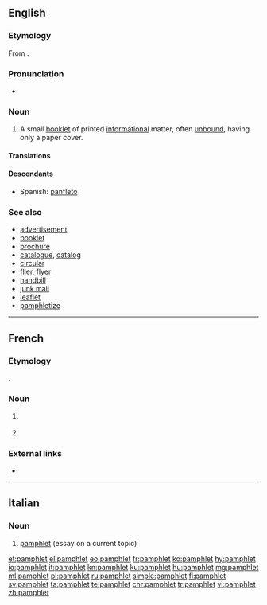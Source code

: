 {{also|Pamphlet}}
==English==
{{wikipedia}}

===Etymology===
From {{etyl|NL.|en}} {{m|la|panfletus||small, unbound treatise}}.

===Pronunciation===
* {{a|US}} {{IPA|lang=en|/ˈpæɱflɪt/}}

===Noun===
{{en-noun}}

# A small [[booklet]] of printed [[informational]] matter, often [[unbound]], having only a paper cover.

====Translations====
{{trans-see|booklet}}

====Descendants====
* Spanish: [[panfleto]] {{g|m}}

===See also===
* [[advertisement]]
* [[booklet]]
* [[brochure]]
* [[catalogue]], [[catalog]]
* [[circular]]
* [[flier]], [[flyer]]
* [[handbill]]
* [[junk mail]]
* [[leaflet]]
* [[pamphletize]]

----

==French==

===Etymology===
{{borrowing|en|pamphlet|lang=fr}}.

===Noun===
{{fr-noun|m}}

# {{l|en|lampoon}} {{gloss|written attack}}
# {{label|fr|Quebec|or|dated}} {{l|en|pamphlet}} {{gloss|small booklet}}

===External links===
* {{R:TLFi}}

----

==Italian==
{{wikipedia|lang=it}}

===Noun===
{{head|it|noun|g=m|invariable}}

# [[#English|pamphlet]] (essay on a current topic)

[[et:pamphlet]]
[[el:pamphlet]]
[[eo:pamphlet]]
[[fr:pamphlet]]
[[ko:pamphlet]]
[[hy:pamphlet]]
[[io:pamphlet]]
[[it:pamphlet]]
[[kn:pamphlet]]
[[ku:pamphlet]]
[[hu:pamphlet]]
[[mg:pamphlet]]
[[ml:pamphlet]]
[[pl:pamphlet]]
[[ru:pamphlet]]
[[simple:pamphlet]]
[[fi:pamphlet]]
[[sv:pamphlet]]
[[ta:pamphlet]]
[[te:pamphlet]]
[[chr:pamphlet]]
[[tr:pamphlet]]
[[vi:pamphlet]]
[[zh:pamphlet]]